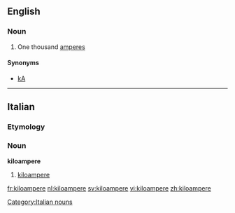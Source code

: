 ==English==

===Noun===
{{en-noun}}

# One thousand [[ampere]]s

====Synonyms====
*[[kA]]

----
==Italian==

===Etymology===
{{prefix|kilo|ampere|lang=it}}

===Noun===
'''kiloampere''' {{m|inv}}

# [[#English|kiloampere]]

[[Category:Italian nouns]]

[[fr:kiloampere]]
[[nl:kiloampere]]
[[sv:kiloampere]]
[[vi:kiloampere]]
[[zh:kiloampere]]